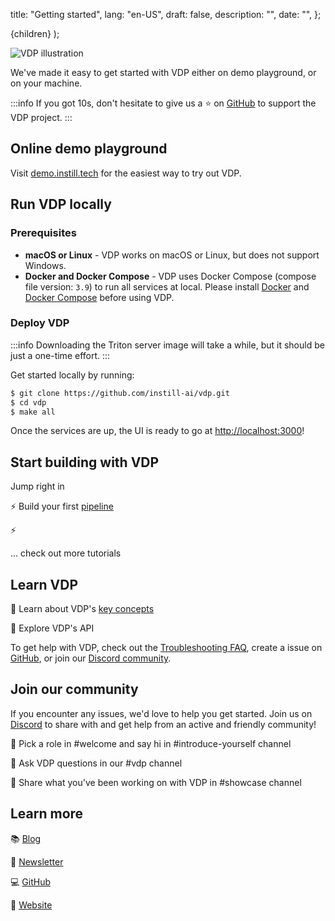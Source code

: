   title: "Getting started",
  lang: "en-US",
  draft: false,
  description: "",
  date: "",
};

  <DocsLayout meta={meta}>{children}</DocsLayout>
);

![VDP illustration](https://raw.githubusercontent.com/instill-ai/.github/main/img/vdp.svg)

We've made it easy to get started with VDP either on demo playground, or on your machine.

:::info
If you got 10s, don't hesitate to give us a ⭐ on [GitHub](https://github.com/instill-ai/vdp) to support the VDP project.
:::

## Online demo playground

Visit [demo.instill.tech](https://demo.instill.tech) for the easiest way to try out VDP.

## Run VDP locally

### Prerequisites

- **macOS or Linux** - VDP works on macOS or Linux, but does not support Windows.
- **Docker and Docker Compose** - VDP uses Docker Compose (compose file version: `3.9`) to run all services at local. Please install [Docker](https://docs.docker.com/get-docker/) and [Docker Compose](https://docs.docker.com/compose/install/) before using VDP.

### Deploy VDP

:::info
Downloading the Triton server image will take a while, but it should be just a one-time effort.
:::

Get started locally by running:

```bash
$ git clone https://github.com/instill-ai/vdp.git
$ cd vdp
$ make all
```

Once the services are up, the UI is ready to go at [http://localhost:3000](http://localhost:3000)!

## Start building with VDP

Jump right in

⚡️ Build your first [pipeline](build-your-first-pipeline/add-a-source)

⚡️

... check out more tutorials

## Learn VDP

📔 Learn about VDP's [key concepts](../concepts/pipeline)

📔 Explore VDP's API

To get help with VDP, check out the [Troubleshooting FAQ](../troubleshoot/troubleshooting-faq), create a issue on [GitHub](https://github.com/instill-ai/vdp/issues), or join our [Discord community](https://discord.gg/sevxWsqpGh).

## Join our community

If you encounter any issues, we'd love to help you get started. Join us on [Discord](https://discord.gg/sevxWsqpGh) to share with and get help from an active and friendly community!

👋 Pick a role in #welcome and say hi in #introduce-yourself channel

👋 Ask VDP questions in our #vdp channel

👋 Share what you've been working on with VDP in #showcase channel

## Learn more

📚 [Blog](https://blog.instill.tech/)

📖 [Newsletter](https://www.instill.tech/newsletter)

💻 [GitHub](https://github.com/instill-ai/vdp)

🚀 [Website](https://www.instill.tech)
